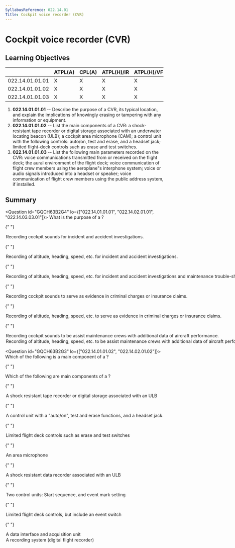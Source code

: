 ```yaml
---
SyllabusReference: 022.14.01
Title: Cockpit voice recorder (CVR)
---
```


# Cockpit voice recorder (CVR)

## Learning Objectives

|                 | ATPL(A) | CPL(A) | ATPL(H)/IR | ATPL(H)/VFR | CPL(H) | IR  | CBIR(A) |
| --------------- | ------- | ------ | ---------- | ----------- | ------ | --- | ------- |
| 022.14.01.01.01 | X       | X      | X          | X           | X      |     |         |
| 022.14.01.01.02 | X       | X      | X          | X           | X      |     |         |
| 022.14.01.01.03 | X       | X      | X          | X           | X      |     |         |

1.  **022.14.01.01.01** -- Describe the purpose of a CVR, its typical location,
    and explain the implications of knowingly erasing or tampering with any
    information or equipment.
2.  **022.14.01.01.02** -- List the main components of a CVR: a shock-resistant
    tape recorder or digital storage associated with an underwater locating
    beacon (ULB); a cockpit area microphone (CAM); a control unit with the
    following controls: auto/on, test and erase, and a headset jack; limited
    flight-deck controls such as erase and test switches.
3.  **022.14.01.01.03** -- List the following main parameters recorded on the
    CVR: voice communications transmitted from or received on the flight deck;
    the aural environment of the flight deck; voice communication of flight crew
    members using the aeroplane"s interphone system; voice or audio signals
    introduced into a headset or speaker; voice communication of flight crew
    members using the public address system, if installed.

## Summary

<Question id="GQCH63B2G4" lo={["022.14.01.01.01", "022.14.02.01.01", "022.14.03.03.01"]}>
  <Text variant="oneCorrect">
    What is the purpose of a <Subject />?
  </Text>

{" "}

<Option subject={[["CVR"], ["Cockpit Voice Recorder"]]}>
  Recording cockpit sounds for incident and accident investigations.
</Option>

{" "}

<Option subject={[["FDR"], ["Flight Data Recorder"]]}>
  Recording of altitude, heading, speed, etc. for incident and accident
  investigations.
</Option>

{" "}

<Option
  subject={[
    ["FDR together with a ACMS"],
    [
      "Flight Data Recorder together with an Aeroplane Condition Monitoring System",
    ],
  ]}
>
  Recording of altitude, heading, speed, etc. for incident and accident
  investigations and maintenance trouble-shooting.
</Option>

{" "}

<Option>
  Recording cockpit sounds to serve as evidence in criminal charges or insurance
  claims.
</Option>

{" "}

<Option>
  Recording of altitude, heading, speed, etc. to serve as evidence in criminal
  charges or insurance claims.
</Option>

{" "}

<Option>
  Recording cockpit sounds to be assist maintenance crews with additional data
  of aircraft performance.
</Option>

  <Option>
    Recording of altitude, heading, speed, etc. to be assist maintenance crews
    with additional data of aircraft performance.
  </Option>
</Question>

<Question id="GQCH63B2G3" lo={["022.14.01.01.02", "022.14.02.01.02"]}>
  <Text variant="oneCorrect">
    Which of the following is a main component of a <Subject />?
  </Text>

{" "}

<Text variant="multipleCorrect" select={5}>
  Which of the following are main components of a <Subject />?
</Text>

{" "}

<Option subject={[["CVR"], ["Cockpit Voice Recorder"]]}>
  A shock resistant tape recorder or digital storage associated with an ULB
</Option>

{" "}

<Option subject={[["CVR"], ["Cockpit Voice Recorder"]]}>
  A control unit with a "auto/on", test and erase functions, and a headset jack.
</Option>

{" "}

<Option subject={[["CVR"], ["Cockpit Voice Recorder"]]}>
  Limited flight deck controls such as erase and test switches
</Option>

{" "}

<Option subject={[["CVR"], ["Cockpit Voice Recorder"]]}>
  An area microphone
</Option>

{" "}

<Option subject={[["FDR"], ["Flight Data Recorder"]]}>
  A shock resistant data recorder associated with an ULB
</Option>

{" "}

<Option subject={[["FDR"], ["Flight Data Recorder"]]}>
  Two control units: Start sequence, and event mark setting
</Option>

{" "}

<Option subject={[["FDR"], ["Flight Data Recorder"]]}>
  Limited flight deck controls, but include an event switch
</Option>

{" "}

<Option subject={[["FDR"], ["Flight Data Recorder"]]}>
  A data interface and acquisition unit
</Option>

  <Option subject={[["FDR"], ["Flight Data Recorder"]]}>
    A recording system (digital flight recorder)
  </Option>
</Question>
